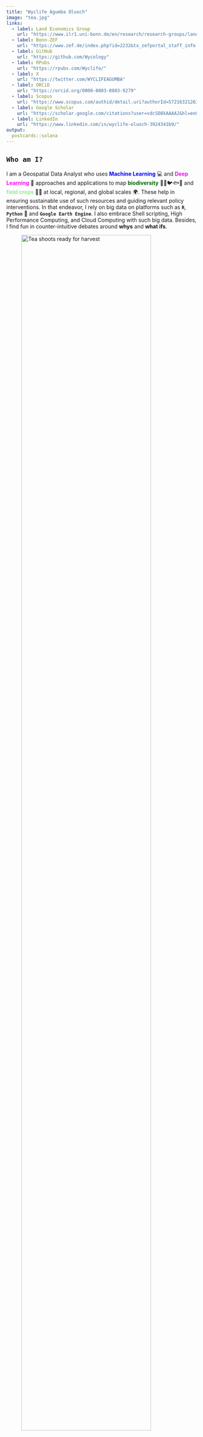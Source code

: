 ```yaml
---
title: "Wyclife Agumba Oluoch"
image: "tea.jpg"
links:
  - label: Land Economics Group
    url: "https://www.ilr1.uni-bonn.de/en/research/research-groups/land-economics"
  - label: Bonn-ZEF
    url: "https://www.zef.de/index.php?id=2232&tx_zefportal_staff_info[ref]=2252&tx_zefportal_staff_info[uid]=1975&tx_zefportal_staff_profile[uid]=1975&no_cache=1"
  - label: GitHub
    url: "https://github.com/Wycology"
  - label: RPubs
    url: "https://rpubs.com/Wyclife/"
  - label: X
    url: "https://twitter.com/WYCLIFEAGUMBA"
  - label: ORCiD
    url: "https://orcid.org/0000-0003-0803-9279"
  - label: Scopus
    url: "https://www.scopus.com/authid/detail.uri?authorId=57216321263"
  - label: Google Scholar
    url: "https://scholar.google.com/citations?user=vdcSD8kAAAAJ&hl=en&oi=ao"
  - label: LinkedIn
    url: "https://www.linkedin.com/in/wyclife-oluoch-3924341b9/"
output:
  postcards::solana
---
```


## **`Who am I?`**

I am a Geospatial Data Analyst who uses [**Machine Learning**]{style="color: blue;"} 💻 and [**Deep Learning**]{style="color: magenta;"} 🧠 approaches and applications to map [**biodiversity**]{style="color: darkgreen;"} 🌳🎋🐦🐟🦌 and [**field crops**]{style="color: lightgreen;"} 🧑‍🌾 at local, regional, and global scales 🌍. These help in ensuring sustainable use of such resources and guiding relevant policy interventions. In that endeavor, I rely on big data on platforms such as **`R`**, **`Python`** 🐍 and **`Google Earth Engine`**. I also embrace Shell scripting, High Performance Computing, and Cloud Computing with such big data. Besides, I find fun in counter-intuitive debates around **whys** and **what ifs**.

![Tea shoots ready for harvest ](IMG_20240506_140755.jpg){width=90%}

## **`Experience`**

**University of Bonn** \| Bonn - ILR [Land Economics Group](https://www.ilr1.uni-bonn.de/en/research/research-groups/land-economics), \| NRW - Bonn, Germany

Postdoctoral researcher \| December 2023 - Present

**KALRO - Tea Research Institute** \| [KALRO - Tea Research Institute](https://www.kalro.org/tea/) \| Kericho, Kenya

Environmentalist Intern \| May 2015 - October 2019

## **`Education Background`**

[**University of Bonn**](https://www.uni-bonn.de/en/university/university) \| NRW - Bonn, Germany

Doctor of Agricultural Sciences (Dr. agr.) \| October 2019 - April 2024

[**Maseno University**](https://www.maseno.ac.ke/) \| Maseno, Kenya

M.A. in Geography \| September 2013 - December 2018

[**Moi University**](http://mu.ac.ke/) \| Eldoret, Kenya

B.A. in Geography \| August 2008 - August 2012

## **`Recent Publications 2020-Date`**

1.  Predicted changes in distribution and richness of wild edible plants under climate change scenarios in northwestern Kenya [link](https://link.springer.com/article/10.1007/s10113-023-02175-3).

2.  Integrated Participatory Approach Reveals Perceived Local Availability of Wild Edible Plants in Northwestern Kenya [link](https://doi.org/10.1007/s10745-023-00405-0).

3.  Indigenous communities’ perceptions reveal threats and management options of wild edible plants in semiarid lands of northwestern Kenya [link](https://doi.org/10.1186/s13002-023-00584-6).

4.  Predicting the potential impacts of climate change on the endangered endemic annonaceae species in east africa [link](https://doi.org/10.1016/j.heliyon.2023.e17405).

5.  Modeling impacts of climate change on the potential distribution of three endemic *Aloe* species critically endangered in East Africa [link](https://doi.org/10.1016/j.ecoinf.2022.101765).

6.  Combating Climate Change in the Kenyan Tea Industry [link](https://doi.org/10.3389/fpls.2020.00339).

## **`Works in progress`**

1.  Impact of land degradation and climate change on livelihoods of **tea** and **coffee** farmers globally. In this, I create global maps of tea and coffee fields using high resolution satellite images and visually interpreted cropland polygons within deep learning and machine learning frameworks. The work is not only relevant for the [livelihoods]{style="color: red;"} of the farmers but also in assessing amount of such crops coming from deforested lands as regulated in the European Commission Regulation on Deforestation-free products [link](https://environment.ec.europa.eu/topics/forests/deforestation/regulation-deforestation-free-products_en).

2.  Evaluating the impact of land restoration project [Restor](https://restor.eco/?lat=26&lng=14.23&zoom=3) on net primary productivity and greenness globally. I am part of this project with a team from [Land Economics](https://www.ilr1.uni-bonn.de/en/research/research-groups/land-economics) group trying to evaluate whether the restored sites differ from synthetic controls by using a number of relevant variables.

![Restor (Source [Restor](https://restor.eco/?lat=26&lng=14.23&zoom=3))](Capture.PNG){width=90%}

3.  Detecting where mechanization agriculture is profitable across the globe. I am contributing in this project within the [Land Economics](https://www.ilr1.uni-bonn.de/en/research/research-groups/land-economics) group by tuning machine learning models. Knowing where in the globe mechanization is profitable is helpful in guiding policy recommendations for deploying mechanized activities in the field.

4.  Assessing the long term policy implications on bird species richness within grasslands across the globe. In this study within [Land Economics](https://www.ilr1.uni-bonn.de/en/research/research-groups/land-economics) group, my role is to help with machine learning model formulation to help reveal the relevance of policy changes on bird species richness.

5.  Evaluating the impact of weirs on ecosystem health within dry river valleys of Ethiopia. This is also a project within the [Land Economics](https://www.ilr1.uni-bonn.de/en/research/research-groups/land-economics) group where we check whether the ecosystem within the sub-catchments around weirs have better ecosystem health than the control sites.

## **`CV`**

![CV_WAO](D:/R/cv/cvv.pdf){width=100% height=400}